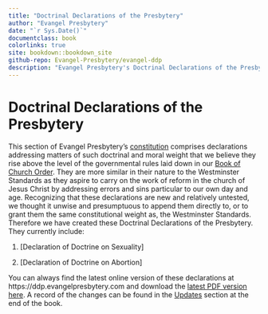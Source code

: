 ```yaml
--- 
title: "Doctrinal Declarations of the Presbytery"
author: "Evangel Presbytery"
date: "`r Sys.Date()`"
documentclass: book
colorlinks: true
site: bookdown::bookdown_site
github-repo: Evangel-Presbytery/evangel-ddp
description: "Evangel Presbytery's Doctrinal Declarations of the Presbytery."
---
```


# Doctrinal Declarations of the Presbytery {- data-toc-title="Preface"}

This section of Evangel Presbytery's [constitution](https://bco.evangelpresbytery.com/preface.html#c.-constitution-defined) comprises declarations addressing matters of such doctrinal and moral weight that we believe they rise above the level of the governmental rules laid down in our [Book of Church Order](https://bco.evangelpresbytery.com/). They are more similar in their nature to the Westminster Standards as they aspire to carry on the work of reform in the church of Jesus Christ by addressing errors and sins particular to our own day and age. Recognizing that these declarations are new and relatively untested, we thought it unwise and presumptuous to append them directly to, or to grant them the same constitutional weight as, the Westminster Standards. Therefore we have created these Doctrinal Declarations of the Presbytery. They currently include:

1. [Declaration of Doctrine on Sexuality]

2. [Declaration of Doctrine on Abortion]

You can always find the latest online version of these declarations at https://ddp.evangelpresbytery.com and download the [latest PDF version here](https://ddp.evangelpresbytery.com/evangel-presbytery-ddp.pdf). A record of the changes can be found in the [Updates](https://ddp.evangelpresbytery.com/updates.html) section at the end of the book.

<!--- End of frontmatter, start of regular page numbering-->
\mainmatter
